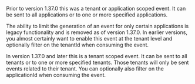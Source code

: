 
Prior to version 1.37.0 this was a tenant or application scoped event. It can be sent to all applications or to one or more specified applications.

The ability to limit the generation of an event for only certain applications is legacy functionality and is removed as of version 1.37.0. In earlier versions, you almost certainly want to enable this event at the tenant level and optionally filter on the <InlineField>tenantId</InlineField> when consuming the event.

In version 1.37.0 and later this is a tenant scoped event. It can be sent to all tenants or to one or more specified tenants. Those tenants will only be sent events related to their tenant. You can optionally also filter on the <InlineField>applicationId</InlineField> when consuming the event.
